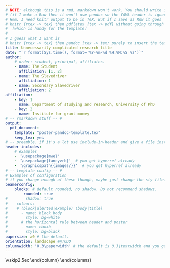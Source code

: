 ```yaml
---
# NOTE: although this is a rmd, markdown won't work. You should write it in TeX.
# (if I make a Rnw then it won't use pandoc so the YAML header is ignored)
# Hmm. I need knitr output to be in TeX. But if I save as Rnw it goes
# knitr {rtex -> tex} then pdflatex {tex -> pdf} without going through pandoc
#  [which is handy for the template]
#
# I guess what I want is
# knitr {rtex -> tex} then pandoc {tex -> tex; purely to insert the template} then pdflatex.
title: Unnecessarily complicated research title
date: "`r format(Sys.time(), format='%Y-%m-%d %H:%M:%S %z')`"
author:
    # order: student, principal, affiliates.
    - name: The Student
      affiliation: [1, 2]
    - name: The Slavedriver
      affiliation: 1
    - name: Secondary Slavedriver
      affiliation: 2
affiliation:
    - key: 1
      name: Department of studying and research, University of PhD
    - key: 2
      name: Institute for grant money
# -- rmarkdown stuff -- #
output:
  pdf_document:
    template: "poster-pandoc-template.tex"
    keep_tex: yes
# -- preamble. if it's a lot use include-in-header and give a file instead -- #
header-includes:
    # examples
    - '\usepackage{mwe}'
    - '\usepackage{fancyvrb}'  # you get hyperref already
    - '\graphicspath{{images/}}'  # you get hyperref already
# -- template config -- #
# Examples of configuration
# if you change enough of these though, maybe just change the sty file.
beamerconfig:
    blocks: # default rounded, no shadow. Do not recommend shadows.
        rounded: true
#        shadow: true
#    colours:
#    # (block|alerted|example) (body|title)
#      - name: block body
#        style: bg=white 
#      # the horizontal rule between header and poster
#      - name: cboxb
#        style: bg=black
papersize: a0 # the default.
orientation: landscape #@TODO
columnwidth: '0.3\paperwidth' # the default is 0.3\textwidth and you get \colwid set to it.
---
```

\DefineShortVerb{\`}
<!--
%-----------------------------------------------------------
% When including a figure in your poster, be sure that the commands are typed in the following order:
% \begin{figure}
% \includegraphics[...]{...}
% \caption{...}
% \end{figure}
% That is, put the \caption after the \includegraphics
%-----------------------------------------------------------
-->
\begin{columns}[t] % align top
  \begin{column}{\colwid}
    \begin{alertblock}{Summary}%
    Here is a barebones document for an A0 poster.
    It was based off http://www.nathanieljohnston.com/2009/08/latex-poster-template/ but has been modified to work as an R Markdown file to be compiled with knitr (rmd to md) and then pandoc (md to tex) and then latex (tex to pdf).
    
    This comes with its downsides (notably: that you can't use markdown within the blocks!!), but meh.
    \end{alertblock}%
    \begin{block}{The Setup}
      Required files:
      
      \begin{itemize}
        \item `poste.rmd`, this example R Markdown file.
        \item `poster-pandoc-template.tex`, the pandoc template for the poster.
        \item `beamerthemeconfposter.sty`, the beamer style file (I \emph{think} you may be able to substitute your own, but I used the one from \url{https://www.overleaf.com/latex/templates/landscape-beamer-poster-template/vjpmsxxdvtqk}
      \end{itemize}
     
      Also: 
      \begin{itemize}
        \item LaTeX packages `latexbeamer`, `pgf` (Tikz), `beamerposter`
        \item R package `knitr`
        \item pandoc
      \end{itemize}
      
      I've only tested this compiling from Rstudio.
      You can set authors and affiliations in the YAML metadata, along with limited beamer styling (block rounded corners and so on).
          
    \end{block}
    \vskip2ex
    \begin{alertblock}{An Alert Block}
      The alert block environment looks like this. It also has justified text, but it has a border and a light background to make it stand out. You can create one like so:
      \begin{semiverbatim}
        {\color{red}\\begin}\{{\color{blue}alertblock}\}\{Title\}\newline
        \hskip1ex.......\newline
        {\color{red}\\end}\{{\color{blue}alertblock}\}
      \end{semiverbatim}
    \end{alertblock}
  \end{column}
  % column spanning two columns.
  \begin{column}{2\colwid}
    \begin{block}{Altering Column Spans}
      You can make columns that span multiple other columns relatively easily. Lengths are defined in the template that make columns look normal-ish if you want to use a three-column layout like this poster. If you want to use a different number of columns, you can specify the base column width in the YAML preamble.

      In particular, in the YAML:
      \begin{verbatim}
        columnwidth: '0.3\paperwidth'
      \end{verbatim}
      
      You get `\colwid` for free, and using the `calc` package you can get multiples of it.
    \end{block}
    
    \begin{columns}[t,totalwidth=2.1\colwid]	% split up that two-column-wide column
      \begin{column}{\colwid}
        \setbeamercolor{block title}{fg=red,bg=white}%frame color
        \setbeamercolor{block body}{fg=black,bg=white}%body color
        \begin{block}{Block Colours}
          For the standard blocks there are two colours; one for the title and one for the block body:\\
          \begin{semiverbatim}
            {\color{red}\\setbeamercolor}\{block title\}\{fg=red,bg=white\}
            {\color{red}\\setbeamercolor}\{block  body\}\{fg=black,bg=white\}
          \end{semiverbatim}
          The \emph{fg} colour sets the text colour and \emph{bg} sets the background colour.
          For the normal blocks it makes no sense to use a background colour other than white. You \emph{can} change it, but it will look weird!
        \end{block} % block colours
        
		    \begin{block}{Todo}
		    \begin{itemize}
  		    \item the only crucial thing in the sty is the headline definition, right? Can that be moved to the poster-pandoc.sty?
  		    \item knitr...
  		    \item the font looks funny.
  		    \item theming: user puts in a theme e.g. warsaw first for colours if they like
  		    \item more control over font size
  		    \item spacing between institutions seems too large
  		    \item logos
  		    \item bibliography without explicit `\bibitem`, ie integrate biblatex?
  		    \item more spacing between blocks//standard spacing
  		    \item easy styling and so on.
  		    \item [WONT] explicit control over separator width?
		    \end{itemize}
		    \end{block} % todo
		    
        \begin{block}{References}
          Some references and a graphic to show you how it's done:

		      \small{\begin{thebibliography}{99}%@TODO incorporate with a bibtex
		        \bibitem{KLPL06} D.~W. Kribs, R. Laflamme, D. Poulin, M. Lesosky, Quantum Inf. \& Comp. \textbf{6} (2006), 383-399.
		        \bibitem{zanardi97} P. Zanardi, M. Rasetti, Phys. Rev. Lett. \textbf{79},  3306 (1997).
		      \end{thebibliography}}
		    \end{block} % references
      \end{column}
      \begin{column}{\colwid}
        \begin{block}{Demo}
          Some maths:
          \begin{equation*}
          \sum_{i=1}^{\infty} \frac{1}{i}\text{ does not converge.}
          \end{equation*}
          
          A figure:
			    \begin{figure}
            \includegraphics[width=\colwid]{example-image}
            \caption{A caption.}
			    \end{figure}
        \end{block} % demo
      \end{column}
    \end{columns}
    \vskip2.5ex
  \end{column}
 \end{columns}
